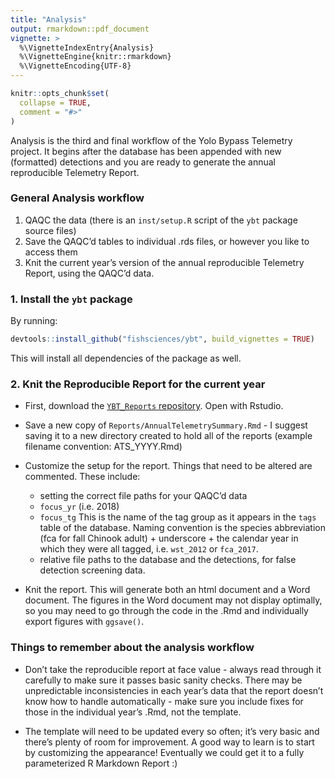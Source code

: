 ```yaml
---
title: "Analysis"
output: rmarkdown::pdf_document
vignette: >
  %\VignetteIndexEntry{Analysis}
  %\VignetteEngine{knitr::rmarkdown}
  %\VignetteEncoding{UTF-8}
---
```


```r
knitr::opts_chunk$set(
  collapse = TRUE,
  comment = "#>"
)
```

Analysis is the third and final workflow of the Yolo Bypass Telemetry project.  It begins after the database has been appended with new (formatted) detections and you are ready to generate the annual reproducible Telemetry Report.  

### General Analysis workflow

1. QAQC the data (there is an `inst/setup.R` script of the `ybt` package source files)
2. Save the QAQC'd tables to individual .rds files, or however you like to access them
3. Knit the current year's version of the annual reproducible Telemetry Report, using the QAQC'd data.


### 1. Install the `ybt` package

By running:
```r

devtools::install_github("fishsciences/ybt", build_vignettes = TRUE)

```

This will install all dependencies of the package as well.

### 2. Knit the Reproducible Report for the current year

- First, download the [`YBT_Reports` repository](https://github.com/fishsciences/YBT_Reports).  Open with Rstudio.

- Save a new copy of `Reports/AnnualTelemetrySummary.Rmd` - I suggest saving it to a new directory created to hold all of the reports (example filename convention: ATS_YYYY.Rmd)

- Customize the setup for the report.  Things that need to be altered are commented. These include:
   -  setting the correct file paths for your QAQC'd data
   - `focus_yr` (i.e. 2018)
   - `focus_tg` This is the name of the tag group as it appears in the `tags` table of the database.  Naming convention is the species abbreviation (fca for fall Chinook adult) + underscore + the calendar year in which they were all tagged, i.e. `wst_2012` or `fca_2017`.
   - relative file paths to the database and the detections, for false detection screening data.

- Knit the report.  This will generate both an html document and a Word document.  The figures in the Word document may not display optimally, so you may need to go through the code in the .Rmd and individually export figures with `ggsave()`.

### Things to remember about the analysis workflow

 - Don't take the reproducible report at face value - always read through it carefully to make sure it passes basic sanity checks.  There may be unpredictable inconsistencies in each year's data that the report doesn't know how to handle automatically - make sure you include fixes for those in the individual year's .Rmd, not the template.
 
 - The template will need to be updated every so often; it's very basic and there's plenty of room for improvement.  A good way to learn is to start by customizing the appearance!  Eventually we could get it to a fully parameterized R Markdown Report :)
 
 
